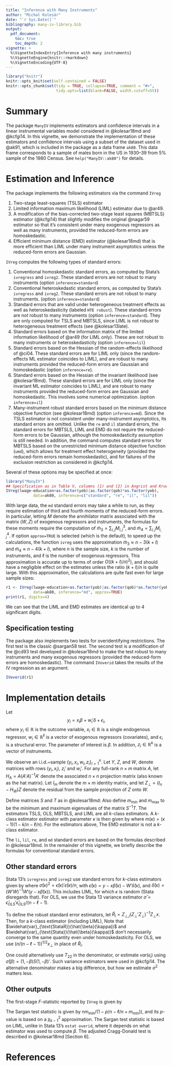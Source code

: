 ```yaml
---
title: "Inference with Many Instruments"
author: "Michal Kolesár"
date: "`r Sys.Date()`"
bibliography: many-iv-library.bib
output:
  pdf_document:
    toc: true
    toc_depth: 2
vignette: >
  %\VignetteIndexEntry{Inference with many instruments}
  %\VignetteEngine{knitr::rmarkdown}
  %\VignetteEncoding{UTF-8}
---
```


```r
library("knitr")
knitr::opts_knit$set(self.contained = FALSE)
knitr::opts_chunk$set(tidy = TRUE, collapse=TRUE, comment = "#>",
                      tidy.opts=list(blank=FALSE, width.cutoff=55))
```

# Summary

The package `ManyIV` implements estimators and confidence intervals in a linear
instrumental variables model considered in @kolesar18md and @kcfgi14. In this
vignette, we demonstrate the implementation of these estimators and confidence
intervals using a subset of the dataset used in @ak91, which is included in the
package as a data frame `ak80`. This data frame corresponds to a sample of males
born in the US in 1930--39 from 5% sample of the 1980 Census. See
`help("ManyIV::ak80")` for details.

# Estimation and Inference

The package implements the following estimators via the command `IVreg`

1. Two-stage least-squares (TSLS) estimator
2. Limited information maximum likelihood (LIML) estimator  due to @ar49.
3. A modification of the bias-corrected two-stage least squares (MBTSLS)
   estimator (@kcfgi14) that slightly modifies the original @nagar59 estimator
   so that it's consistent under many exogenous regressors as well as many
   instruments, provided the reduced-form errors are homoskedastic.
4. Efficient minimum distance (EMD) estimator (@kolesar18md) that is more
   efficient than LIML under many instrument asymptotics unless the reduced-form
   errors are Gaussian.

`IVreg` computes the following types of standard errors:

1. Conventional homoskedastic standard errors, as computed by Stata's
   `ivregress` and `ivreg2`. These standard errors are not robust to many
   instruments (option `inference=standard`)
2. Conventional heteroskedastic standard errors, as computed by Stata's
   `ivregress` and `ivreg2`. These standard errors are not robust to many
   instruments. (option `inference=standard`)
3. Standard errors that are valid under heterogeneous treatment effects as well
   as heteroskedasticity (labeled `HTE robust`). These standard errors are not
   robust to many instruments (option `inference=standard`). They are only
   computed for TSLS and MBTSLS, since LIML is not robust to heterogeneous
   treatment effects (see @kolesar13late).
4. Standard errors based on the information matrix of the limited information
   likelihood of @ar49 (for LIML only). These are not robust to many instruments
   or heteroskedasticity (option `inference=lil`)
5. Standard errors based on the Hessian of the random-effects likelihood of @ci04.
   These standard errors are for LIML only (since the random-effects ML
   estimator coincides to LIML), and are robust to many instruments provided the
   reduced-form errors are Gaussian and homoskedastic (option `inference=re`).
6. Standard errors based on the Hessian of the invariant likelihood (see
   @kolesar18md). These standard errors are for LIML only (since the invariant
   ML estimator coincides to LIML), and are robust to many instruments provided
   the reduced-form errors are Gaussian and homoskedastic. This involves some
   numerical optimization. (option `inference=il`)
7. Many-instrument robust standard errors based on the minimum distance
   objective function (see @kolesar18md) (option `inference=md`). Since the TSLS
   estimator is not consistent under many-instrument asymptotics, its standard
   errors are omitted. Unlike the `re` and `il` standard errors, the standard
   errors for MBTSLS, LIML and EMD do not require the reduced-form errors to be
   Gaussian, although the homoskedasticity assumption is still needed. In
   addition, the command computes standard errors for MBTSLS based on the
   unrestricted minimum distance objective function (`umd`), which allows for
   treatment effect heterogeneity (provided the reduced-form errors remain
   homoskedastic), and for failures of the exclusion restriction as considered
   in @kcfgi14.

Several of these options may be specified at once:
```r
library("ManyIV")
## Specification as in Table V, columns (1) and (2) in Angrist and Krueger
IVreg(lwage~education+as.factor(yob)|as.factor(qob)*as.factor(yob),
            data=ak80, inference=c("standard", "re", "il", "lil"))
```

With large data, the `md` standard errors may take a while to run, as they
require estimation of third and fourth moments of the reduced-form errors. In
particular, letting $M$ denote the annihilator matrix associated with the matrix
$(W,Z)$ of exogenous regressors and instruments, the formulas for these moments
require the computation of $\tilde{m}_{3}=\sum_{i,j}M_{i,j}^3$, and
$\tilde{m}_{4}=\sum_{i,j}M_{i,j}^4$. If option `approx=TRUE` is selected (which
is the default), to speed up the calculations, the function `ivreg` uses the
approximation $\tilde{m}_{3}\approx n-3(k+l)$ and $\tilde{m}_{4}\approx
n-4(k+l)$, where $n$ is the sample size, $k$ is the number of instruments, and
$\ell$ is the number of exogenous regressors. This approximation is accurate up
to terms of order $O((k+l)/n)^2)$, and should have a negligible effect on the
estimates unless the ratio $(k+l)/n$ is quite large. With this approximation,
the calculations are quite fast even for large sample sizes:

```r
r1 <- IVreg(lwage~education+as.factor(yob)|as.factor(qob)*as.factor(yob),
            data=ak80, inference="md", approx=TRUE)
print(r1, digits=4)
```

We can see that the LIML and EMD estimates are identical up to 4 significant
digits.

## Specification testing

The package also implements two tests for overidentifying restrictions. The
first test is the classic @sargan58 test. The second test is a modification of
the @cd93 test developed in @kolesar18md to make the test robust to many
instruments and many exogenous regressors (provided the reduced-form errors are
homoskedastic). The command `IVoverid` takes the results of the IV regression as
an argument.

```r
IVoverid(r1)
```

# Implementation details

\newcommand{\Hm}[1]{{H}_{#1}}


Let $$y_{i}=x_{i}\beta+w_{i}'\delta+\epsilon_{i},$$ where $y_{i}\in\mathbb{R}$
is the outcome variable, $x_{i}\in\mathbb{R}$ is a single endogenous regressor,
$w_{i}\in\mathbb{R}^{\ell}$ is a vector of exogenous regressors (covariates),
and $\epsilon_{i}$ is a structural error. The parameter of interest is $\beta$.
In addition, $z_{i}\in\mathbb{R}^{k}$ is a vector of instruments.

We observe an i.i.d.~sample $\{y_{i},x_{i},w_{i},z_{i}\}_{i=1}^{n}$. Let $Y$,
$Z$, and $W$, denote matrices with rows $(y_{i},x_{i})$, $z_{i}'$ and $w_{i}'$.
For any full-rank $n\times m$ matrix ${A}$, let $\Hm{{A}}={A}({A}'{A})^{-1}{A}'$
denote the associated $n\times n$ projection matrix (also known as the hat
matrix). Let $I_{m}$ denote the $m\times m$ identity matrix, and let
${Z}_{\perp}=(I_{n}-\Hm{W}){Z}$ denote the residual from the sample
projection of ${Z}$ onto $W$.

Define matrices $S$ and $T$ as in @kolesar18md: \begin{align*}
T&=Y'\Hm{Z_{\perp}}Y/n,& S&=Y'(I_{n}-\Hm{Z,W})Y/(n-k-\ell). \end{align*}
Also define $m_{\min}$ and $m_{\max}$ to be the minimum and maximum eigenvalues
of the matrix $S^{-1}T$. The estimators TSLS, OLS, MBTSLS, and LIML are all
$k$-class estimators. A $k$-class estimator estimator with parameter $\kappa$ is
then given by
\begin{equation*}
\hat{\beta}(\kappa)=\frac{T_{12}-m(\kappa)
S_{12}}{T_{22}-m(\kappa)S_{22}},
\end{equation*}
where $m(\kappa)=(\kappa-1)(1-k/n-\ell/n)$. For the estimators above,
\begin{align*}
m_{OLS}&=-(1-k/n-\ell/n)& m_{TSLS}&=0,& m_{MBTSLS}&=k/n,&
m_{LIML}&=m_{\min}.
\end{align*}
The EMD estimator is not a $k$-class estimator.

The `li`, `lil`, `re`, and `md` standard errors are based on the formulas
described in @kolesar18md. In the remainder of this vignette, we briefly
describe the formulas for conventional standard errors.

## Other standard errors
Stata 13's `ivregress` and `ivreg2` use standard errors for
$k$-class estimators given by
\begin{equation*}
  \widehat{var}_{\text{Stata}}(\hat{\beta}(\kappa))
  =  \frac{1}{n}\frac{\hat{\sigma}(\kappa)^{2}}{
    T_{22}-m(\kappa) S_{22}},
\end{equation*}
where
$\hat{\sigma}(\kappa)^{2}=\hat{\epsilon}(\kappa)'\hat{\epsilon}(\kappa)/n$, with
$\hat{\epsilon}(\kappa)=y-x\hat{\beta}(\kappa)-W'\hat{\delta}(\kappa)$,
and $\hat{\delta}(\kappa)=(W'W)^{-1}W'(y-x\hat{\beta}(\kappa))$. This
includes LIML, for which $\kappa$ is random (Stata disregards that). For OLS,
we use the Stata 13 variance estimator
$\hat{\sigma}=\hat{\epsilon}_{OLS}'\hat{\epsilon}_{OLS}/(n-\ell-1)$.

To define the robust standard error estimators, let
$\hat{R}_{i}=Z_{\perp,i}(Z_{\perp}'Z_{\perp})^{-1}Z_{\perp}x$. Then, for a
$k$-class estimator (including LIML),
\begin{equation*}
  \widehat{var}_{\text{StataR}}(\hat{\beta}(\kappa))
  =\frac{\sum_{i=1}^{n}\hat{\epsilon}_{i}(\kappa)^2\hat{R}_{i}^{2}}{n^{2}(T_{22}-m(\kappa)S_{22})^{2}}.
\end{equation*}
Note that $\widehat{var}_{\text{StataR}}(\hat{\beta}(\kappa))$ and
$\widehat{var}_{\text{Stata}}(\hat{\beta}(\kappa))$ don't necessarily converge
to the same quantity even under homoskedasticity. For OLS, we use
$(n/(n-\ell-1))^{1/2}x_{\perp}$ in place of $\hat{R}_{i}$.

One could alternatively use $T_{22}$ in the denominator, or estimate
$var(\epsilon_{i})$ using $\hat{\sigma}(\beta)=(1,-\beta)S(1,-\beta)'$. Such
variance estimators were used in @kcfgi14. The alternative denominator makes a
big difference, but how we estimate $\sigma^{2}$ matters less.

## Other outputs
The first-stage $F$-statistic reported by `IVreg` is given by
\begin{equation*}
F= \frac{n}{k}\frac{T_{22}}{S_{22}}.
\end{equation*}

The Sargan test statistic is given by $nm_{\min}/(1-p/n-\ell/n+m_{\min}))$, and
its $p$-value is based on a $\chi^{2}_{k-1}$ approximation. The Sargan test
statistic is based on LIML, unlike in Stata 13's `estat overid`, where it
depends on what estimator was used to compute $\beta$. The adjusted Cragg-Donald
test is described in @kolesar18md [Section 6].

# References
